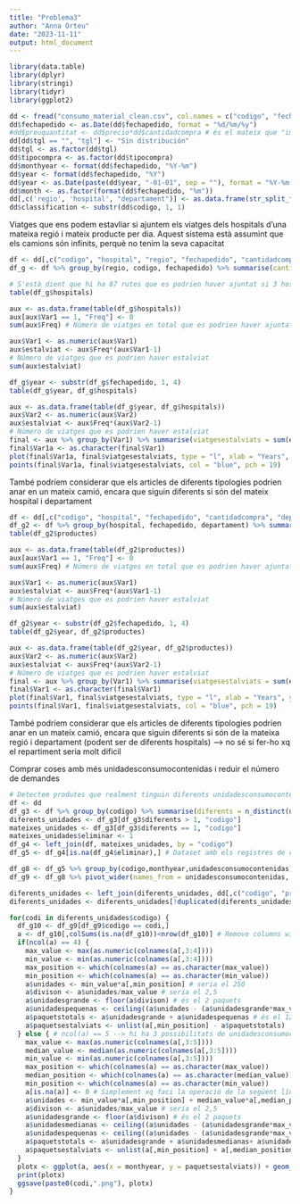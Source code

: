 ---
title: "Problema3"
author: "Anna Orteu"
date: "2023-11-11"
output: html_document
---

```{r}
library(data.table)
library(dplyr)
library(stringi)
library(tidyr)
library(ggplot2)
```



```{r}
dd <- fread("consumo_material_clean.csv", col.names = c("codigo", "fechapedido", "numero", "referencia", "cantidadcompra", "unidadesconsumocontenidas", "precio", "importelinea", "tipocompra", "origen", "tgl", "producto"))
dd$fechapedido <- as.Date(dd$fechapedido, format = "%d/%m/%y")
#dd$preuquantitat <- dd$precio*dd$cantidadcompra # és el mateix que "importelinea" pero ben calculat
dd[dd$tgl == "", "tgl"] <- "Sin distribución"
dd$tgl <- as.factor(dd$tgl)
dd$tipocompra <- as.factor(dd$tipocompra)
dd$monthyear <- format(dd$fechapedido, "%Y-%m")
dd$year <- format(dd$fechapedido, "%Y")
dd$year <- as.Date(paste(dd$year, "-01-01", sep = ""), format = "%Y-%m-%d")
dd$month <- as.factor(format(dd$fechapedido, "%m"))
dd[,c('regio', 'hospital', "departament")] <- as.data.frame(str_split_fixed(dd$origen, "-",3))
dd$classification <- substr(dd$codigo, 1, 1)
```


Viatges que ens podem estavliar si ajuntem els viatges dels hospitals d'una mateixa regió i mateix producte per dia. Aquest sistema està assumint que els camions són infinits, perquè no tenim la seva capacitat

```{r}
df <- dd[,c("codigo", "hospital", "regio", "fechapedido", "cantidadcompra")]
df_g <- df %>% group_by(regio, codigo, fechapedido) %>% summarise(cantidadtotal = sum(cantidadcompra), hospitals = n_distinct(hospital))
```

```{r}
# S'està dient que hi ha 87 rutes que es podrien haver ajuntat si 3 hospitals haguèssin compartit recursos
table(df_g$hospitals)
```

```{r}
aux <- as.data.frame(table(df_g$hospitals))
aux[aux$Var1 == 1, "Freq"] <- 0
sum(aux$Freq) # Número de viatges en total que es podrien haver ajuntat 
```

```{r}
aux$Var1 <- as.numeric(aux$Var1)
aux$estalviat <- aux$Freq*(aux$Var1-1)
# Número de viatges que es podrien haver estalviat
sum(aux$estalviat)
```

```{r}
df_g$year <- substr(df_g$fechapedido, 1, 4)
table(df_g$year, df_g$hospitals)
```

```{r}
aux <- as.data.frame(table(df_g$year, df_g$hospitals))
aux$Var2 <- as.numeric(aux$Var2)
aux$estalviat <- aux$Freq*(aux$Var2-1)
# Número de viatges que es podrien haver estalviat
final <- aux %>% group_by(Var1) %>% summarise(viatgesestalviats = sum(estalviat))
final$Var1a <- as.character(final$Var1)
plot(final$Var1a, final$viatgesestalviats, type = "l", xlab = "Years", ylab = "Trips that could have been saved")
points(final$Var1a, final$viatgesestalviats, col = "blue", pch = 19)
```


També podríem considerar que els articles de diferents tipologies podrien anar en un mateix camió, encara que siguin diferents si són del mateix hospital i departament

```{r}
df <- dd[,c("codigo", "hospital", "fechapedido", "cantidadcompra", "departament")]
df_g2 <- df %>% group_by(hospital, fechapedido, departament) %>% summarise(cantidadtotal = sum(cantidadcompra), productes = n_distinct(codigo))
table(df_g2$productes)
```

```{r}
aux <- as.data.frame(table(df_g2$productes))
aux[aux$Var1 == 1, "Freq"] <- 0
sum(aux$Freq) # Número de viatges en total que es podrien haver ajuntat 
```
```{r}
aux$Var1 <- as.numeric(aux$Var1)
aux$estalviat <- aux$Freq*(aux$Var1-1)
# Número de viatges que es podrien haver estalviat
sum(aux$estalviat)
```

```{r}
df_g2$year <- substr(df_g2$fechapedido, 1, 4)
table(df_g2$year, df_g2$productes)
```

```{r}
aux <- as.data.frame(table(df_g2$year, df_g2$productes))
aux$Var2 <- as.numeric(aux$Var2)
aux$estalviat <- aux$Freq*(aux$Var2-1)
# Número de viatges que es podrien haver estalviat
final <- aux %>% group_by(Var1) %>% summarise(viatgesestalviats = sum(estalviat))
final$Var1 <- as.character(final$Var1)
plot(final$Var1, final$viatgesestalviats, type = "l", xlab = "Years", ylab = "Trips that could have been saved")
points(final$Var1, final$viatgesestalviats, col = "blue", pch = 19)
```

També podríem considerar que els articles de diferents tipologies podrien anar en un mateix camió, encara que siguin diferents si són de la mateixa regió i departament (podent ser de diferents hospitals) --> no sé si fer-ho xq el repartiment seria molt dificil


Comprar coses amb més unidadesconsumocontenidas i reduir el número de demandes

```{r}
# Detectem produtes que realment tinguin diferents unidadesconsumocontenidas
df <- dd
df_g3 <- df %>% group_by(codigo) %>% summarise(diferents = n_distinct(unidadesconsumocontenidas))
diferents_unidades <- df_g3[df_g3$diferents > 1, "codigo"]
mateixes_unidades <- df_g3[df_g3$diferents == 1, "codigo"]
mateixes_unidades$eliminar <- 1
df_g4 <- left_join(df, mateixes_unidades, by = "codigo")
df_g5 <- df_g4[is.na(df_g4$eliminar),] # Dataset amb els registres de codis que canvien de unidadesconsumocontenidas
```

```{r}
df_g8 <- df_g5 %>% group_by(codigo,monthyear,unidadesconsumocontenidas) %>% summarise(tt = sum(cantidadcompra))
df_g9 <- df_g8 %>% pivot_wider(names_from = unidadesconsumocontenidas, values_from = tt) # dataset de la llibreta final
```

```{r}
diferents_unidades <- left_join(diferents_unidades, dd[,c("codigo", "producto")], by = "codigo")
diferents_unidades <- diferents_unidades[!duplicated(diferents_unidades), ]
```


```{r}
for(codi in diferents_unidades$codigo) {
  df_g10 <- df_g9[df_g9$codigo == codi,]
  a <- df_g10[,colSums(is.na(df_g10))<nrow(df_g10)] # Remove columns with NA's
  if(ncol(a) == 4) {
    max_value <- max(as.numeric(colnames(a[,3:4])))
    min_value <- min(as.numeric(colnames(a[,3:4])))
    max_position <- which(colnames(a) == as.character(max_value))
    min_position <- which(colnames(a) == as.character(min_value))
    a$unidades <- min_value*a[,min_position] # seria el 250
    a$divison <- a$unidades/max_value # seria el 2,5
    a$unidadesgrande <- floor(a$divison) # és el 2 paquets
    a$unidadespequenas <- ceiling((a$unidades - (a$unidadesgrande*max_value))/min_value) # és el 10 paquets
    a$paquetstotals <- a$unidadesgrande + a$unidadespequenas # és el 12
    a$paquetsestalviats <- unlist(a[,min_position] - a$paquetstotals)
  } else { # ncol(a) == 5 --> hi ha 3 possibilitats de unidadesconsumocontenidas
    max_value <- max(as.numeric(colnames(a[,3:5])))
    median_value <- median(as.numeric(colnames(a[,3:5])))
    min_value <- min(as.numeric(colnames(a[,3:5])))
    max_position <- which(colnames(a) == as.character(max_value))
    median_position <- which(colnames(a) == as.character(median_value))
    min_position <- which(colnames(a) == as.character(min_value))
    a[is.na(a)] <- 0 # Simplement xq faci la operació de la següent línia bé
    a$unidades <- min_value*a[,min_position] + median_value*a[,median_position] # seria el 250
    a$divison <- a$unidades/max_value # seria el 2,5
    a$unidadesgrande <- floor(a$divison) # és el 2 paquets
    a$unidadesmedianas <- ceiling((a$unidades - (a$unidadesgrande*max_value))/median_value)
    a$unidadespequenas <- ceiling((a$unidades - (a$unidadesgrande*max_value + a$unidadesmedianas*median_value))/min_value)
    a$paquetstotals <- a$unidadesgrande + a$unidadesmedianas+ a$unidadespequenas # és el 12
    a$paquetsestalviats <- unlist(a[,min_position] + a[,median_position] - a$paquetstotals)
  }
  plotx <- ggplot(a, aes(x = monthyear, y = paquetsestalviats)) + geom_bar(stat = "identity") + theme(axis.text.x = element_text(angle = 90, hjust = 1)) + xlab("Year-month") + ylab("Trips that could have been saved") + ggtitle(iconv(diferents_unidades[diferents_unidades$codigo == codi, "producto"], from = "latin1", to = "UTF-8", sub = "byte"))
  print(plotx)
  ggsave(paste0(codi,".png"), plotx)
}
```


